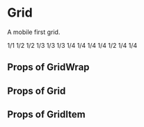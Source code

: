 

<Meta title="1. Foundations|Grid" component={Grid} />

# Grid

A mobile first grid.

<Preview>
    <Story name="Default">
        <Theme>
            <GridWrap>
                <Grid>
                    <GridItem width={[1 / 1]}>
                        <Box
                            p={2}
                            backgroundColor="rgb(240, 240, 240)"
                            textAlign="center"
                            mb="16px"
                        >
                            1/1
                        </Box>
                    </GridItem>
                    <GridItem width={[1 / 1, 1 / 2]}>
                        <Box
                            p={2}
                            backgroundColor="rgb(240, 240, 240)"
                            textAlign="center"
                            mb="16px"
                        >
                            1/2
                        </Box>
                    </GridItem>
                    <GridItem width={[1 / 1, 1 / 2]}>
                        <Box
                            p={2}
                            backgroundColor="rgb(240, 240, 240)"
                            textAlign="center"
                            mb="16px"
                        >
                            1/2
                        </Box>
                    </GridItem>
                    <GridItem width={[1 / 1, 1 / 3]}>
                        <Box
                            p={2}
                            backgroundColor="rgb(240, 240, 240)"
                            textAlign="center"
                            mb="16px"
                        >
                            1/3
                        </Box>
                    </GridItem>
                    <GridItem width={[1 / 1, 1 / 3]}>
                        <Box
                            p={2}
                            backgroundColor="rgb(240, 240, 240)"
                            textAlign="center"
                            mb="16px"
                        >
                            1/3
                        </Box>
                    </GridItem>
                    <GridItem width={[1 / 1, 1 / 3]}>
                        <Box
                            p={2}
                            backgroundColor="rgb(240, 240, 240)"
                            textAlign="center"
                            mb="16px"
                        >
                            1/3
                        </Box>
                    </GridItem>
                    <GridItem width={[1 / 1, 1 / 4]}>
                        <Box
                            p={2}
                            backgroundColor="rgb(240, 240, 240)"
                            textAlign="center"
                            mb="16px"
                        >
                            1/4
                        </Box>
                    </GridItem>
                    <GridItem width={[1 / 1, 1 / 4]}>
                        <Box
                            p={2}
                            backgroundColor="rgb(240, 240, 240)"
                            textAlign="center"
                            mb="16px"
                        >
                            1/4
                        </Box>
                    </GridItem>
                    <GridItem width={[1 / 1, 1 / 4]}>
                        <Box
                            p={2}
                            backgroundColor="rgb(240, 240, 240)"
                            textAlign="center"
                            mb="16px"
                        >
                            1/4
                        </Box>
                    </GridItem>
                    <GridItem width={[1 / 1, 1 / 4]}>
                        <Box
                            p={2}
                            backgroundColor="rgb(240, 240, 240)"
                            textAlign="center"
                            mb="16px"
                        >
                            1/4
                        </Box>
                    </GridItem>
                    <GridItem width={[1 / 1, 1 / 2]}>
                        <Box
                            p={2}
                            backgroundColor="rgb(240, 240, 240)"
                            textAlign="center"
                            mb="16px"
                        >
                            1/2
                        </Box>
                    </GridItem>
                    <GridItem width={[1 / 1, 1 / 4]}>
                        <Box
                            p={2}
                            backgroundColor="rgb(240, 240, 240)"
                            textAlign="center"
                            mb="16px"
                        >
                            1/4
                        </Box>
                    </GridItem>
                    <GridItem width={[1 / 1, 1 / 4]}>
                        <Box
                            p={2}
                            backgroundColor="rgb(240, 240, 240)"
                            textAlign="center"
                            mb="16px"
                        >
                            1/4
                        </Box>
                    </GridItem>
                </Grid>
            </GridWrap>
        </Theme>
    </Story>
</Preview>

## Props of GridWrap

<Props of={GridWrap} />

## Props of Grid

<Props of={Grid} />

## Props of GridItem

<Props of={GridItem} />
